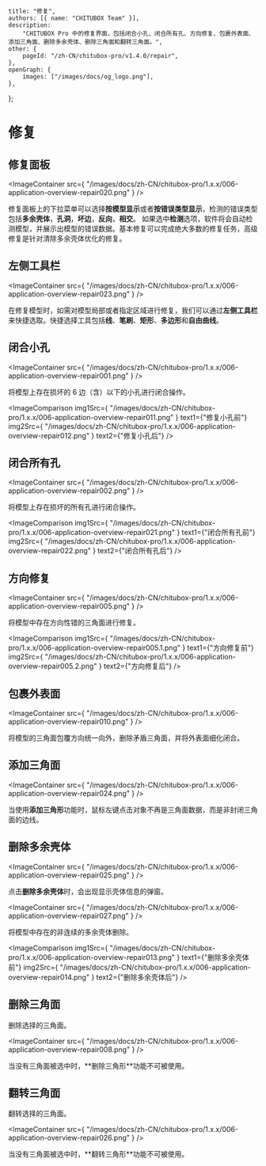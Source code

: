	title: "修复",
	authors: [{ name: "CHITUBOX Team" }],
	description:
		"CHITUBOX Pro 中的修复界面，包括闭合小孔、闭合所有孔、方向修复、包裹外表面、添加三角面、删除多余壳体、删除三角面和翻转三角面。",
	other: {
		pageId: "/zh-CN/chitubox-pro/v1.4.0/repair",
	},
	openGraph: {
		images: ["/images/docs/og_logo.png"],
	},
};

# 修复

## 修复面板

<ImageContainer
	src={
		"/images/docs/zh-CN/chitubox-pro/1.x.x/006-application-overview-repair020.png"
	}
/>

修复面板上的下拉菜单可以选择**按模型显示**或者**按错误类型显示**，检测的错误类型包括**多余壳体**，**孔洞**，**坏边**，**反向**，**相交**。
如果选中**检测**选项，软件将会自动检测模型，并展示出模型的错误数据。基本修复可以完成绝大多数的修复任务，高级修复是针对清除多余壳体优化的修复。

## 左侧工具栏

<ImageContainer
	src={
		"/images/docs/zh-CN/chitubox-pro/1.x.x/006-application-overview-repair023.png"
	}
/>

在修复模型时，如需对模型局部或者指定区域进行修复，我们可以通过**左侧工具栏**来快捷选取。快捷选择工具包括**线**、**笔刷**、**矩形**、**多边形**和**自由曲线**。

## 闭合小孔

<ImageContainer
	src={
		"/images/docs/zh-CN/chitubox-pro/1.x.x/006-application-overview-repair001.png"
	}
/>

将模型上存在损坏的 6 边（含）以下的小孔进行闭合操作。

<ImageComparison
	img1Src={
		"/images/docs/zh-CN/chitubox-pro/1.x.x/006-application-overview-repair011.png"
	}
	text1={"修复小孔前"}
	img2Src={
		"/images/docs/zh-CN/chitubox-pro/1.x.x/006-application-overview-repair012.png"
	}
	text2={"修复小孔后"}
/>

## 闭合所有孔

<ImageContainer
	src={
		"/images/docs/zh-CN/chitubox-pro/1.x.x/006-application-overview-repair002.png"
	}
/>

将模型上存在损坏的所有孔进行闭合操作。

<ImageComparison
	img1Src={
		"/images/docs/zh-CN/chitubox-pro/1.x.x/006-application-overview-repair021.png"
	}
	text1={"闭合所有孔前"}
	img2Src={
		"/images/docs/zh-CN/chitubox-pro/1.x.x/006-application-overview-repair022.png"
	}
	text2={"闭合所有孔后"}
/>

## 方向修复

<ImageContainer
	src={
		"/images/docs/zh-CN/chitubox-pro/1.x.x/006-application-overview-repair005.png"
	}
/>

将模型中存在方向性错的三角面进行修复。

<ImageComparison
	img1Src={
		"/images/docs/zh-CN/chitubox-pro/1.x.x/006-application-overview-repair005.1.png"
	}
	text1={"方向修复前"}
	img2Src={
		"/images/docs/zh-CN/chitubox-pro/1.x.x/006-application-overview-repair005.2.png"
	}
	text2={"方向修复后"}
/>

## 包裹外表面

<ImageContainer
	src={
		"/images/docs/zh-CN/chitubox-pro/1.x.x/006-application-overview-repair010.png"
	}
/>

将模型的三角面包覆方向统一向外，删除矛盾三角面，并将外表面细化闭合。

## 添加三角面

<ImageContainer
	src={
		"/images/docs/zh-CN/chitubox-pro/1.x.x/006-application-overview-repair024.png"
	}
/>

当使用**添加三角形**功能时，鼠标左键点击对象不再是三角面数据，而是非封闭三角面的边线。

## 删除多余壳体

<ImageContainer
	src={
		"/images/docs/zh-CN/chitubox-pro/1.x.x/006-application-overview-repair025.png"
	}
/>

点击**删除多余壳体**时，会出现显示壳体信息的弹窗。

<ImageContainer
	src={
		"/images/docs/zh-CN/chitubox-pro/1.x.x/006-application-overview-repair027.png"
	}
/>

将模型中存在的非连续的多余壳体删除。

<ImageComparison
	img1Src={
		"/images/docs/zh-CN/chitubox-pro/1.x.x/006-application-overview-repair013.png"
	}
	text1={"删除多余壳体前"}
	img2Src={
		"/images/docs/zh-CN/chitubox-pro/1.x.x/006-application-overview-repair014.png"
	}
	text2={"删除多余壳体后"}
/>

## 删除三角面

删除选择的三角面。

<ImageContainer
	src={
		"/images/docs/zh-CN/chitubox-pro/1.x.x/006-application-overview-repair008.png"
	}
/>

<Admonition type="note" title="注意">
	当没有三角面被选中时，**删除三角形**功能不可被使用。
</Admonition>

## 翻转三角面

翻转选择的三角面。

<ImageContainer
	src={
		"/images/docs/zh-CN/chitubox-pro/1.x.x/006-application-overview-repair026.png"
	}
/>

<Admonition type="note" title="注意">
	当没有三角面被选中时，**翻转三角形**功能不可被使用。
</Admonition>

